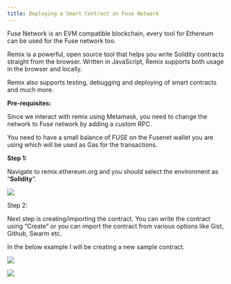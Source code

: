 ```yaml
---
title: Deploying a Smart Contract on Fuse Network
---
```


Fuse Network is an EVM compatible blockchain, every tool for Ethereum can be used for the Fuse network too.

Remix is a powerful, open source tool that helps you write Solidity contracts straight from the browser. Written in JavaScript, Remix supports both usage in the browser and locally.

Remix also supports testing, debugging and deploying of smart contracts and much more.

**Pre-requisites:**

Since we interact with remix using Metamask, you need to change the network to Fuse network by adding a custom RPC.

You need to have a small balance of FUSE on the Fusenet wallet you are using which will be used as Gas for the transactions.

**Step 1:**

Navigate to remix.ethereum.org and you should select the environment as “**Solidity**”.

![](/img/spaces_-MRxFOj-hfekokMwcTbN_uploads_RQHfQCn4N3LI6pHUStHx_image.webp)

Step 2:

Next step is creating/importing the contract. You can write the contract using “Create” or you can import the contract from various options like Gist, Github, Swarm etc.

In the below example I will be creating a new sample contract.

![](/img/spaces_-MRxFOj-hfekokMwcTbN_uploads_PRguxw1bV6sVYWElcXrr_image.webp)

![](/img/spaces_-MRxFOj-hfekokMwcTbN_uploads_vZgDL67fwmuJQvVcot7V_image.webp)
